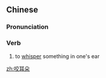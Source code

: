 ==Chinese==
{{zh-forms|type=12}}

===Pronunciation===
{{zh-pron
|m=yǎo'ěrduo
|cat=v
}}

===Verb===
{{zh-verb}}

# to [[whisper]] something in one's ear
#: {{zh-x|我 看 我 客棧 的 主人 拉 他 走開，向 他 咬耳朵。|I observed my landlord took him aside and '''whispered''' to him.}}

[[zh:咬耳朵]]